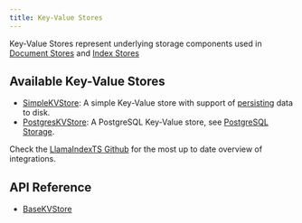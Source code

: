 ```yaml
---
title: Key-Value Stores
---
```


Key-Value Stores represent underlying storage components used in [Document Stores](/typescript/framework/modules/data/stores/doc_stores) and [Index Stores](/typescript/framework/modules/data/stores/index_stores)

## Available Key-Value Stores

- [SimpleKVStore](/docs/api/classes/SimpleKVStore): A simple Key-Value store with support of [persisting](/typescript/framework/modules/data/stores#local-storage) data to disk.
- [PostgresKVStore](/docs/api/classes/PostgresKVStore): A PostgreSQL Key-Value store, see [PostgreSQL Storage](/typescript/framework/modules/data/stores#postgresql-storage).

Check the [LlamaIndexTS Github](https://github.com/run-llama/LlamaIndexTS) for the most up to date overview of integrations.

## API Reference

- [BaseKVStore](/docs/api/classes/BaseKVStore)
